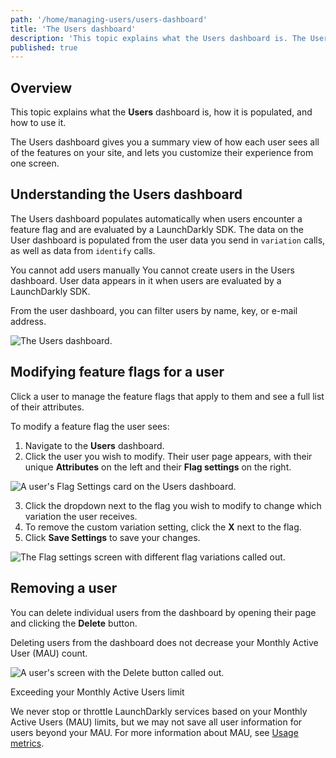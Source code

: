 ```yaml
---
path: '/home/managing-users/users-dashboard'
title: 'The Users dashboard'
description: 'This topic explains what the Users dashboard is. The Users dashboard gives you a summary view of how each user sees all of the features on your site, and lets you customize their experience from one screen.'
published: true
---
```


## Overview

This topic explains what the **Users** dashboard is, how it is populated, and how to use it.

The Users dashboard gives you a summary view of how each user sees all of the features on your site, and lets you customize their experience from one screen.

## Understanding the Users dashboard

The Users dashboard populates automatically when users encounter a feature flag and are evaluated by a LaunchDarkly SDK. The data on the User dashboard is populated from the user data you send in `variation` calls, as well as data from `identify` calls.

<Callout intent="alert">
  <CalloutTitle>You cannot add users manually</CalloutTitle>
  <CalloutDescription>
    You cannot create users in the Users dashboard. User data appears in it when users are evaluated by a LaunchDarkly
    SDK.
  </CalloutDescription>
</Callout> 

From the user dashboard, you can filter users by name, key, or e-mail address.

![The Users dashboard.](../../images/users.png) 


## Modifying feature flags for a user 

Click a user to manage the feature flags that apply to them and see a full list of their attributes.

To modify a feature flag the user sees:

1. Navigate to the **Users** dashboard.
2. Click the user you wish to modify. Their user page appears, with their unique **Attributes** on the left and their **Flag settings** on the right.

![A user's Flag Settings card on the Users dashboard.](../../images/users-targeting-is-one-of.png) 

3. Click the dropdown next to the flag you wish to modify to change which variation the user receives.
4. To remove the custom variation setting, click the **X** next to the flag.
5. Click **Save Settings** to save your changes.

![The Flag settings screen with different flag variations called out.](../../images/users-details-targeting-callout.png) 


## Removing a user 

You can delete individual users from the dashboard by opening their page and clicking the **Delete** button. 

Deleting users from the dashboard does not decrease your Monthly Active User (MAU) count. 

![A user's screen with the Delete button called out.](../../images/users-delete.png) 

<Callout intent="alert">
  <CalloutTitle>Exceeding your Monthly Active Users limit</CalloutTitle>
  <CalloutDescription>

We never stop or throttle LaunchDarkly services based on your Monthly Active Users (MAU) limits, but we may not save
all user information for users beyond your MAU. For more information about MAU, see [Usage
metrics](/home/metrics-insights/usage-metrics).

  </CalloutDescription>
</Callout> 
